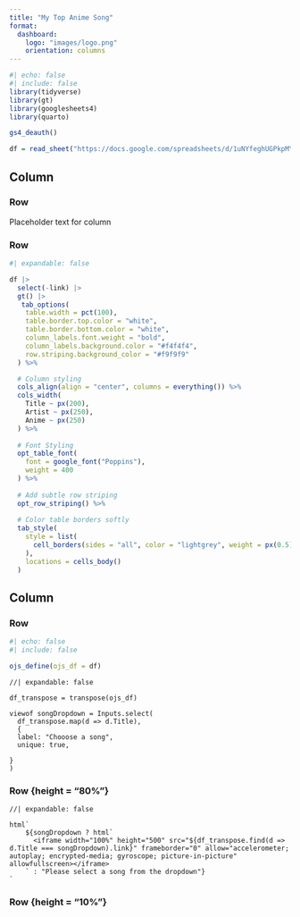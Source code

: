 ```yaml
---
title: "My Top Anime Song"
format:
  dashboard:
    logo: "images/logo.png"
    orientation: columns
---
```


```r
#| echo: false
#| include: false
library(tidyverse)
library(gt)
library(googlesheets4)
library(quarto)
```

```r
gs4_deauth()

df = read_sheet("https://docs.google.com/spreadsheets/d/1uNYfeghUGPkpMYVwhLSkxx81_x8Syr7t9W8D4Ry4hag/edit?gid=0#gid=0")

```

## Column {width="60%"}

### Row {height="10%"}
Placeholder text for column 

### Row {height="90%"}

```r
#| expandable: false

df |> 
  select(-link) |> 
  gt() |> 
   tab_options(
    table.width = pct(100),
    table.border.top.color = "white",
    table.border.bottom.color = "white",
    column_labels.font.weight = "bold",
    column_labels.background.color = "#f4f4f4",
    row.striping.background_color = "#f9f9f9"
  ) %>%

  # Column styling
  cols_align(align = "center", columns = everything()) %>%
  cols_width(
    Title ~ px(200),
    Artist ~ px(250),
    Anime ~ px(250)
  ) %>%
  
  # Font Styling
  opt_table_font(
    font = google_font("Poppins"),
    weight = 400
  ) %>%
  
  # Add subtle row striping
  opt_row_striping() %>%
  
  # Color table borders softly
  tab_style(
    style = list(
      cell_borders(sides = "all", color = "lightgrey", weight = px(0.5))
    ),
    locations = cells_body()
  )
```

## Column {width="40%"}

### Row {height="10%"}

```r
#| echo: false
#| include: false

ojs_define(ojs_df = df)
```

```ojs
//| expandable: false

df_transpose = transpose(ojs_df)

viewof songDropdown = Inputs.select(
  df_transpose.map(d => d.Title),
  {
  label: "Chooose a song",
  unique: true,
  
}
)

```

### Row {height = "80%"}

```ojs
//| expandable: false

html`
    ${songDropdown ? html`
      <iframe width="100%" height="500" src="${df_transpose.find(d => d.Title === songDropdown).link}" frameborder="0" allow="accelerometer; autoplay; encrypted-media; gyroscope; picture-in-picture" allowfullscreen></iframe>
    ` : "Please select a song from the dropdown"}
`
```

### Row {height = "10%"}

::: {.card}

:::


